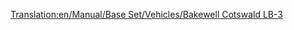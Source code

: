 [[Translation:en/Manual/Base Set/Vehicles/Bakewell Cotswald LB-3]]

{{es/Aeronaves|Nombre=Bakewell Cotswald LB-3
|Imagen=[[File:en/DouglasDC-3Dakota.png|Bakewell Cotswald]]
|Precio=61.522 € (30.761 £)
|Velocidad=473 km/h (296 mph)
|Coste-anual=5.512 € (2,756 £)
|Diseño=1934
|Duración=30
|Capacidad=30 pasajeros y 6 sacos de correo
|
|Descripción= El Bakewell Cotswald LB-3 es el segundo avión disponible en el juego, es relativamente pequeño y su funcionamiento muy costoso,el Cotswald Bakewell es otro pequeño avión diseñado para aeropuertos pequeños
|Vida-real=DC-3 Dakota/C-47 Skytrain/Lisunov Li-2/Showa L2D (Avión construido por licencia en Rusia y Japon)
}}